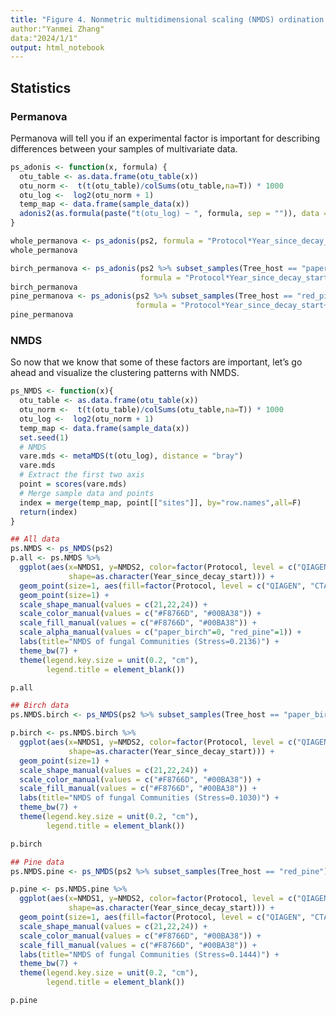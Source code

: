```yaml
---
title: "Figure 4. Nonmetric multidimensional scaling (NMDS) ordination plots"
author:"Yanmei Zhang"
data:"2024/1/1"
output: html_notebook
---
```


## Statistics
### Permanova
Permanova will tell you if an experimental factor is important for describing differences between your samples of multivariate data.
```r
ps_adonis <- function(x, formula) {
  otu_table <- as.data.frame(otu_table(x))
  otu_norm <-  t(t(otu_table)/colSums(otu_table,na=T)) * 1000 
  otu_log <-  log2(otu_norm + 1)
  temp_map <- data.frame(sample_data(x))
  adonis2(as.formula(paste("t(otu_log) ~ ", formula, sep = "")), data = temp_map)
}
```

```r
whole_permanova <- ps_adonis(ps2, formula = "Protocol*Year_since_decay_start*Tree_host+Tree_log")
whole_permanova

birch_permanova <- ps_adonis(ps2 %>% subset_samples(Tree_host == "paper_birch"), 
                             formula = "Protocol*Year_since_decay_start+Tree_log")
birch_permanova
pine_permanova <- ps_adonis(ps2 %>% subset_samples(Tree_host == "red_pine"), 
                            formula = "Protocol*Year_since_decay_start+Tree_log")
pine_permanova
```

### NMDS
So now that we know that some of these factors are important, let's go ahead and visualize the clustering patterns with NMDS.
```r
ps_NMDS <- function(x){
  otu_table <- as.data.frame(otu_table(x))
  otu_norm <-  t(t(otu_table)/colSums(otu_table,na=T)) * 1000 
  otu_log <-  log2(otu_norm + 1)
  temp_map <- data.frame(sample_data(x))
  set.seed(1)
  # NMDS
  vare.mds <- metaMDS(t(otu_log), distance = "bray")
  vare.mds
  # Extract the first two axis
  point = scores(vare.mds)
  # Merge sample data and points 
  index = merge(temp_map, point[["sites"]], by="row.names",all=F)
  return(index)
}
```

```r
## All data
ps.NMDS <- ps_NMDS(ps2)
p.all <- ps.NMDS %>% 
  ggplot(aes(x=NMDS1, y=NMDS2, color=factor(Protocol, level = c("QIAGEN", "CTAB")),
             shape=as.character(Year_since_decay_start))) +
  geom_point(size=1, aes(fill=factor(Protocol, level = c("QIAGEN", "CTAB")), alpha=Tree_host)) +
  geom_point(size=1) +   
  scale_shape_manual(values = c(21,22,24)) +
  scale_color_manual(values = c("#F8766D", "#00BA38")) +
  scale_fill_manual(values = c("#F8766D", "#00BA38")) +
  scale_alpha_manual(values = c("paper_birch"=0, "red_pine"=1)) +
  labs(title="NMDS of fungal Communities (Stress=0.2136)") +
  theme_bw(7) +
  theme(legend.key.size = unit(0.2, "cm"),
        legend.title = element_blank()) 

p.all

## Birch data 
ps.NMDS.birch <- ps_NMDS(ps2 %>% subset_samples(Tree_host == "paper_birch"))

p.birch <- ps.NMDS.birch %>% 
  ggplot(aes(x=NMDS1, y=NMDS2, color=factor(Protocol, level = c("QIAGEN", "CTAB")),
             shape=as.character(Year_since_decay_start))) +
  geom_point(size=1) +
  scale_shape_manual(values = c(21,22,24)) +
  scale_color_manual(values = c("#F8766D", "#00BA38")) +
  scale_fill_manual(values = c("#F8766D", "#00BA38")) +
  labs(title="NMDS of fungal Communities (Stress=0.1030)") +
  theme_bw(7) +
  theme(legend.key.size = unit(0.2, "cm"),
        legend.title = element_blank()) 

p.birch

## Pine data 
ps.NMDS.pine <- ps_NMDS(ps2 %>% subset_samples(Tree_host == "red_pine"))

p.pine <- ps.NMDS.pine %>% 
  ggplot(aes(x=NMDS1, y=NMDS2, color=factor(Protocol, level = c("QIAGEN", "CTAB")),
             shape=as.character(Year_since_decay_start))) +
  geom_point(size=1, aes(fill=factor(Protocol, level = c("QIAGEN", "CTAB")))) +
  scale_shape_manual(values = c(21,22,24)) +
  scale_color_manual(values = c("#F8766D", "#00BA38")) +
  scale_fill_manual(values = c("#F8766D", "#00BA38")) +
  labs(title="NMDS of fungal Communities (Stress=0.1444)") +
  theme_bw(7) +
  theme(legend.key.size = unit(0.2, "cm"),
        legend.title = element_blank()) 

p.pine
```
